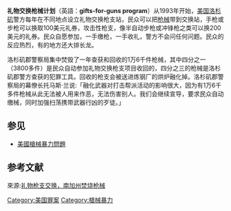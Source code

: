 {{orphan|time=2011-09-21T06:18:15+00:00}}
{{primarysources|time=2009-08-01T07:28:07+00:00}}
'''礼物交换枪械计划'''（英語：'''gifts-for-guns program'''）从1993年开始，[[美国|美国]][[洛杉矶|洛杉矶]]警方每年在不同地点设立礼物交换枪支站，民众可以把[[枪械|枪械]]带到交换站，手枪或步枪可以换取100美元礼券，攻击性枪支，像半自动步枪或冲锋枪之类可以换200美元的礼券。民众自愿参加，一手缴枪，一手收礼，警方不会问任何问题。民众的反应热烈，有的地方还大排长龙。

洛杉矶郡警察局集中焚毁了一年查获和回收的1万6千件枪械，其中四分之一（3800多件）是民众自动参加礼物交换枪支项目收回的，四分之三的枪械是洛杉矶郡警方查获的犯罪工具。回收的枪支会被送进炼钢厂的烘炉融化掉。洛杉矶郡警察局的幕僚长托马斯·兰说:「融化武器对打击帮派活动的影响很大，因为有1万6千多件枪械从此无法被人用来作恶，无法伤害别人。我们会继续宣导，要求民众自动缴械，同时加强扫荡携带武器行凶的歹徒。」

== 参见 == 
*[[美國槍械暴力問題|美國槍械暴力問題]]

== 参考文献 ==
來源:[http://www.voanews.com/chinese/2009-07-29-voa84.cfm 礼物枪支交换，南加州焚烧枪械]
<div class="references-small">
<references />
</div>

{{VOA}}

[[Category:美国罪案|Category:美国罪案]]
[[Category:槍械暴力|Category:槍械暴力]]